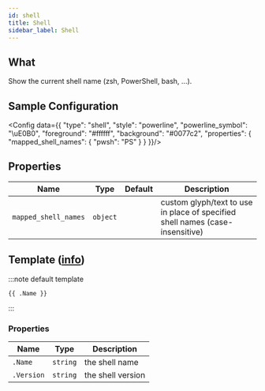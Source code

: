 ```yaml
---
id: shell
title: Shell
sidebar_label: Shell
---
```


## What

Show the current shell name (zsh, PowerShell, bash, ...).

## Sample Configuration


<Config data={{
  "type": "shell",
  "style": "powerline",
  "powerline_symbol": "\uE0B0",
  "foreground": "#ffffff",
  "background": "#0077c2",
  "properties": {
    "mapped_shell_names": {
      "pwsh": "PS"
    }
  }
}}/>

## Properties

| Name                 | Type     | Default | Description                                                                   |
| -------------------- | :------: | :-----: | ----------------------------------------------------------------------------- |
| `mapped_shell_names` | `object` |         | custom glyph/text to use in place of specified shell names (case-insensitive) |

## Template ([info][templates])

:::note default template

```template
{{ .Name }}
```

:::

### Properties

| Name       | Type     | Description       |
| ---------- | -------- | ----------------- |
| `.Name`    | `string` | the shell name    |
| `.Version` | `string` | the shell version |

[templates]: /docs/configuration/templates
